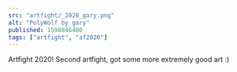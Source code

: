 ---
src: "artfight/_2020_gary.png"
alt: "PolyWolf by gary"
published: 1598846400
tags: ["artfight", "af2020"]
---

Artfight 2020! Second artfight, got some more extremely good art :)
